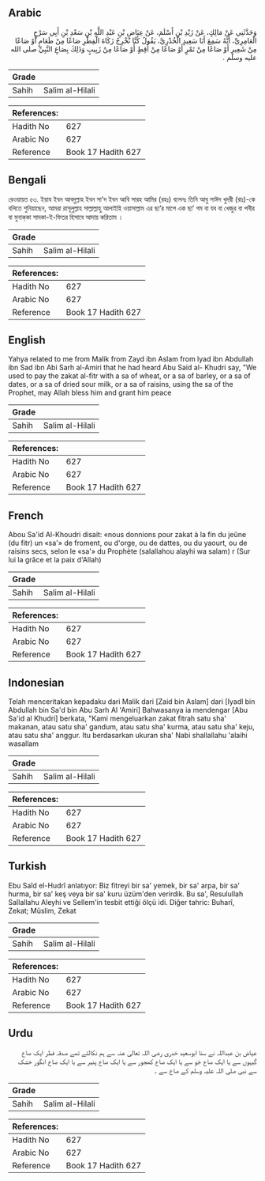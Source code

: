 ## Arabic


<div dir="rtl" lang="ar" style={{fontSize:'larger',backgroundColor:'#f8f9fa',padding:20}}>
وَحَدَّثَنِي عَنْ مَالِكٍ، عَنْ زَيْدِ بْنِ أَسْلَمَ، عَنْ عِيَاضِ بْنِ عَبْدِ اللَّهِ بْنِ سَعْدِ بْنِ أَبِي سَرْحٍ الْعَامِرِيِّ، أَنَّهُ سَمِعَ أَبَا سَعِيدٍ الْخُدْرِيَّ، يَقُولُ كُنَّا نُخْرِجُ زَكَاةَ الْفِطْرِ صَاعًا مِنْ طَعَامٍ أَوْ صَاعًا مِنْ شَعِيرٍ أَوْ صَاعًا مِنْ تَمْرٍ أَوْ صَاعًا مِنْ أَقِطٍ أَوْ صَاعًا مِنْ زَبِيبٍ وَذَلِكَ بِصَاعِ النَّبِيِّ صلى الله عليه وسلم ‏.‏
</div>
<div style={{backgroundColor:'#f8f9fa',padding:20, marginBottom: 10}}><table> <thead> <tr> <th>Grade</th> <th></th> </tr> </thead> <tbody> <tr><td>Sahih</td><td>Salim al-Hilali</td></tr></tbody></table><table> <thead> <tr> <th>References:</th> <th></th> </tr> </thead> <tbody><tr><td>Hadith No</td><td>627</td></tr><tr><td>Arabic No</td><td>627</td></tr><tr><td>Reference</td><td>Book 17 Hadith 627</td></tr></tbody></table></div>

## Bengali


<div dir="ltr" lang="bn" style={{fontSize:'larger',backgroundColor:'#f8f9fa',padding:20}}>
রেওয়ায়ত ৫৩. ইয়ায ইবন আবদুল্লাহ ইবন সা'দ ইবন আবি সারহ আমির (রহঃ) বলেনঃ তিনি আবু সাঈদ খুদরী (রাঃ)-কে বলিতে শুনিয়াছেন, আমরা রাসূলুল্লাহ সাল্লাল্লাহু আলাইহি ওয়াসাল্লাম এর ছা’র মাপে এক ছা’ গম বা যব বা খেজুর বা পনীর বা মুনাক্‌কা সাদকা-ই-ফিতর হিসাবে আদায় করিতাম ।
</div>
<div style={{backgroundColor:'#f8f9fa',padding:20, marginBottom: 10}}><table> <thead> <tr> <th>Grade</th> <th></th> </tr> </thead> <tbody> <tr><td>Sahih</td><td>Salim al-Hilali</td></tr></tbody></table><table> <thead> <tr> <th>References:</th> <th></th> </tr> </thead> <tbody><tr><td>Hadith No</td><td>627</td></tr><tr><td>Arabic No</td><td>627</td></tr><tr><td>Reference</td><td>Book 17 Hadith 627</td></tr></tbody></table></div>

## English


<div dir="ltr" lang="en" style={{fontSize:'larger',backgroundColor:'#f8f9fa',padding:20}}>
Yahya related to me from Malik from Zayd ibn Aslam from lyad ibn Abdullah ibn Sad ibn Abi Sarh al-Amiri that he had heard Abu Said al- Khudri say, "We used to pay the zakat al-fitr with a sa of wheat, or a sa of barley, or a sa of dates, or a sa of dried sour milk, or a sa of raisins, using the sa of the Prophet, may Allah bless him and grant him peace
</div>
<div style={{backgroundColor:'#f8f9fa',padding:20, marginBottom: 10}}><table> <thead> <tr> <th>Grade</th> <th></th> </tr> </thead> <tbody> <tr><td>Sahih</td><td>Salim al-Hilali</td></tr></tbody></table><table> <thead> <tr> <th>References:</th> <th></th> </tr> </thead> <tbody><tr><td>Hadith No</td><td>627</td></tr><tr><td>Arabic No</td><td>627</td></tr><tr><td>Reference</td><td>Book 17 Hadith 627</td></tr></tbody></table></div>

## French


<div dir="ltr" lang="fr" style={{fontSize:'larger',backgroundColor:'#f8f9fa',padding:20}}>
Abou Sa'id Al-Khoudri disait: «nous donnions pour zakat à la fin du jeûne (du fitr) un «sa'» de froment, ou d'orge, ou de dattes, ou du yaourt, ou de raisins secs, selon le «sa'» du Prophète (salallahou alayhi wa salam) r (Sur lui la grâce et la paix d'Allah)
</div>
<div style={{backgroundColor:'#f8f9fa',padding:20, marginBottom: 10}}><table> <thead> <tr> <th>Grade</th> <th></th> </tr> </thead> <tbody> <tr><td>Sahih</td><td>Salim al-Hilali</td></tr></tbody></table><table> <thead> <tr> <th>References:</th> <th></th> </tr> </thead> <tbody><tr><td>Hadith No</td><td>627</td></tr><tr><td>Arabic No</td><td>627</td></tr><tr><td>Reference</td><td>Book 17 Hadith 627</td></tr></tbody></table></div>

## Indonesian


<div dir="ltr" lang="id" style={{fontSize:'larger',backgroundColor:'#f8f9fa',padding:20}}>
Telah menceritakan kepadaku dari Malik dari [Zaid bin Aslam] dari [Iyadl bin Abdullah bin Sa'd bin Abu Sarh Al 'Amiri] Bahwasanya ia mendengar [Abu Sa'id al Khudri] berkata, "Kami mengeluarkan zakat fitrah satu sha' makanan, atau satu sha' gandum, atau satu sha' kurma, atau satu sha' keju, atau satu sha' anggur. Itu berdasarkan ukuran sha' Nabi shallallahu 'alaihi wasallam
</div>
<div style={{backgroundColor:'#f8f9fa',padding:20, marginBottom: 10}}><table> <thead> <tr> <th>Grade</th> <th></th> </tr> </thead> <tbody> <tr><td>Sahih</td><td>Salim al-Hilali</td></tr></tbody></table><table> <thead> <tr> <th>References:</th> <th></th> </tr> </thead> <tbody><tr><td>Hadith No</td><td>627</td></tr><tr><td>Arabic No</td><td>627</td></tr><tr><td>Reference</td><td>Book 17 Hadith 627</td></tr></tbody></table></div>

## Turkish


<div dir="ltr" lang="tr" style={{fontSize:'larger',backgroundColor:'#f8f9fa',padding:20}}>
Ebu Saîd el-Hudrî anlatıyor: Biz fitreyi bir sa' yemek, bir sa' arpa, bir sa' hurma, bir sa' keş veya bir sa' kuru üzüm'den verirdik. Bu sa', Resulullah Sallallahu Aleyhi ve Sellem'in tesbit ettiği ölçü idi. Diğer tahric: Buharî, Zekat; Müslim, Zekat
</div>
<div style={{backgroundColor:'#f8f9fa',padding:20, marginBottom: 10}}><table> <thead> <tr> <th>Grade</th> <th></th> </tr> </thead> <tbody> <tr><td>Sahih</td><td>Salim al-Hilali</td></tr></tbody></table><table> <thead> <tr> <th>References:</th> <th></th> </tr> </thead> <tbody><tr><td>Hadith No</td><td>627</td></tr><tr><td>Arabic No</td><td>627</td></tr><tr><td>Reference</td><td>Book 17 Hadith 627</td></tr></tbody></table></div>

## Urdu


<div dir="rtl" lang="ur" style={{fontSize:'larger',backgroundColor:'#f8f9fa',padding:20}}>
عیاض بن عبداللہ نے سنا ابوسعید خدری رضی اللہ تعالیٰ عنہ سے ہم نکالتے تھے صدقہ فطر ایک صاع گیہوں سے یا ایک صاع جَو سے یا ایک صاع کھجور سے یا ایک صاع پنیر سے یا ایک صاع انگور خشک سے نبی صلی اللہ علیہ وسلم کے صاع سے ۔
</div>
<div style={{backgroundColor:'#f8f9fa',padding:20, marginBottom: 10}}><table> <thead> <tr> <th>Grade</th> <th></th> </tr> </thead> <tbody> <tr><td>Sahih</td><td>Salim al-Hilali</td></tr></tbody></table><table> <thead> <tr> <th>References:</th> <th></th> </tr> </thead> <tbody><tr><td>Hadith No</td><td>627</td></tr><tr><td>Arabic No</td><td>627</td></tr><tr><td>Reference</td><td>Book 17 Hadith 627</td></tr></tbody></table></div>